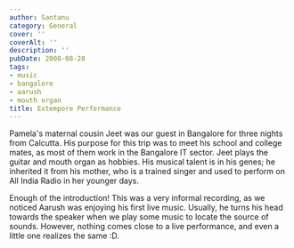 ```yaml
---
author: Santanu
category: General
cover: ''
coverAlt: ''
description: ''
pubDate: 2008-08-28
tags:
- music
- bangalore
- aarush
- mouth organ
title: Extempore Performance
---
```


Pamela's maternal cousin Jeet was our guest in Bangalore for three nights from Calcutta. His purpose for this trip was to meet his school and college mates, as most of them work in the Bangalore IT sector. Jeet plays the guitar and mouth organ as hobbies. His musical talent is in his genes; he inherited it from his mother, who is a trained singer and used to perform on All India Radio in her younger days.

Enough of the introduction! This was a very informal recording, as we noticed Aarush was enjoying his first live music. Usually, he turns his head towards the speaker when we play some music to locate the source of sounds. However, nothing comes close to a live performance, and even a little one realizes the same :D.